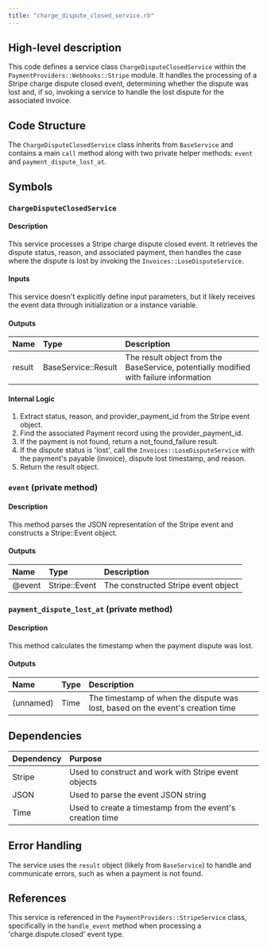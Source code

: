 ```yaml
---
title: "charge_dispute_closed_service.rb"
---
```


## High-level description
This code defines a service class `ChargeDisputeClosedService` within the `PaymentProviders::Webhooks::Stripe` module. It handles the processing of a Stripe charge dispute closed event, determining whether the dispute was lost and, if so, invoking a service to handle the lost dispute for the associated invoice.

## Code Structure
The `ChargeDisputeClosedService` class inherits from `BaseService` and contains a main `call` method along with two private helper methods: `event` and `payment_dispute_lost_at`.

## Symbols

### `ChargeDisputeClosedService`
#### Description
This service processes a Stripe charge dispute closed event. It retrieves the dispute status, reason, and associated payment, then handles the case where the dispute is lost by invoking the `Invoices::LoseDisputeService`.

#### Inputs
This service doesn't explicitly define input parameters, but it likely receives the event data through initialization or a instance variable.

#### Outputs
| Name | Type | Description |
|:-----|:-----|:------------|
| result | BaseService::Result | The result object from the BaseService, potentially modified with failure information |

#### Internal Logic
1. Extract status, reason, and provider_payment_id from the Stripe event object.
2. Find the associated Payment record using the provider_payment_id.
3. If the payment is not found, return a not_found_failure result.
4. If the dispute status is 'lost', call the `Invoices::LoseDisputeService` with the payment's payable (invoice), dispute lost timestamp, and reason.
5. Return the result object.

### `event` (private method)
#### Description
This method parses the JSON representation of the Stripe event and constructs a Stripe::Event object.

#### Outputs
| Name | Type | Description |
|:-----|:-----|:------------|
| @event | Stripe::Event | The constructed Stripe event object |

### `payment_dispute_lost_at` (private method)
#### Description
This method calculates the timestamp when the payment dispute was lost.

#### Outputs
| Name | Type | Description |
|:-----|:-----|:------------|
| (unnamed) | Time | The timestamp of when the dispute was lost, based on the event's creation time |

## Dependencies
| Dependency | Purpose |
|:-----------|:--------|
| Stripe | Used to construct and work with Stripe event objects |
| JSON | Used to parse the event JSON string |
| Time | Used to create a timestamp from the event's creation time |

## Error Handling
The service uses the `result` object (likely from `BaseService`) to handle and communicate errors, such as when a payment is not found.

## References
This service is referenced in the `PaymentProviders::StripeService` class, specifically in the `handle_event` method when processing a 'charge.dispute.closed' event type.